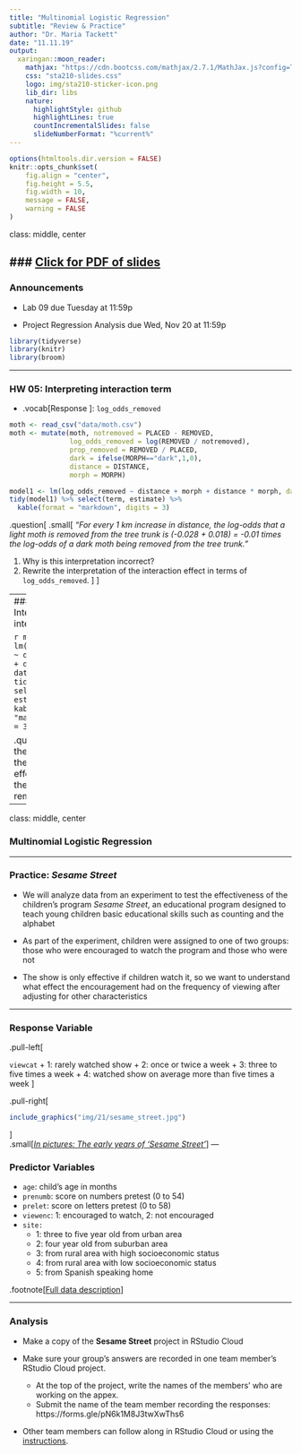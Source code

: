 ```yaml
---
title: "Multinomial Logistic Regression"
subtitle: "Review & Practice"
author: "Dr. Maria Tackett"
date: "11.11.19"
output:
  xaringan::moon_reader:
    mathjax: "https://cdn.bootcss.com/mathjax/2.7.1/MathJax.js?config=TeX-MML-AM_HTMLorMML"
    css: "sta210-slides.css"
    logo: img/sta210-sticker-icon.png
    lib_dir: libs
    nature:
      highlightStyle: github
      highlightLines: true
      countIncrementalSlides: false
      slideNumberFormat: "%current%"
---
```


```r
options(htmltools.dir.version = FALSE)
knitr::opts_chunk$set(
	fig.align = "center",
	fig.height = 5.5,
	fig.width = 10,
	message = FALSE,
	warning = FALSE
)
```

class: middle, center

### [Click for PDF of slides](21-multinomial-logistic-pt3.pdf)
---

### Announcements

- Lab 09 due Tuesday at 11:59p

- Project Regression Analysis due Wed, Nov 20 at 11:59p

```r
library(tidyverse)
library(knitr)
library(broom)
```

---

### HW 05: Interpreting interaction term 

- .vocab[Response ]: `log_odds_removed`

```r
moth <- read_csv("data/moth.csv")
moth <- mutate(moth, notremoved = PLACED - REMOVED, 
               log_odds_removed = log(REMOVED / notremoved),
               prop_removed = REMOVED / PLACED, 
               dark = ifelse(MORPH=="dark",1,0), 
               distance = DISTANCE, 
               morph = MORPH)
```

```r
model1 <- lm(log_odds_removed ~ distance + morph + distance * morph, data = moth)
tidy(model1) %>% select(term, estimate) %>%
  kable(format = "markdown", digits = 3)
```

.question[
.small[
*"For every 1 km increase in distance, the log-odds that a light moth is removed from the tree trunk is (-0.028 + 0.018) = -0.01 times the log-odds of a dark moth being removed from the tree trunk."*

1. Why is this interpretation incorrect?
2. Rewrite the interpretation of the interaction effect in terms of `log_odds_removed`. 
]
]

---
### HW 05: Interpreting interaction term 
 
```r
model1 <- lm(log_odds_removed ~ distance + morph + distance * morph, data = moth)
tidy(model1) %>% select(term, estimate) %>%
  kable(format = "markdown", digits = 3)
```

.question[
1. Write the interpretation of the interaction effect in terms of the **odds** a moth is removed.
]

---

class: middle, center

### Multinomial Logistic Regression

---

### Practice: *Sesame Street*

- We will analyze data from an experiment to test the effectiveness of the children's program *Sesame Street*, an educational program designed to teach young children basic educational skills such as counting and the alphabet

- As part of the experiment, children were assigned to one of two groups: those who were encouraged to watch the program and those who were not

- The show is only effective if children watch it, so we want to understand what effect the encouragement had on the frequency of viewing after adjusting for other characteristics


---

### Response Variable

.pull-left[ 

<font class="vocab">`viewcat`</font>
  + 1: rarely watched show
  + 2: once or twice a week
  + 3: three to five times a week
  + 4: watched show on average more than five times a week
]

.pull-right[
```r
include_graphics("img/21/sesame_street.jpg")
```
]
<br>
.small[[*In pictures: The early years of 'Sesame Street'*]( https://www.cnn.com/2019/11/10/entertainment/gallery/sesamtreet-early-years/index.html)]
---

### Predictor Variables

- <font class="vocab">`age`:</font> child's age in months
- <font class="vocab">`prenumb`: </font>score on numbers pretest (0 to 54)
- <font class="vocab">`prelet`: </font>score on letters pretest (0 to 58)
- <font class="vocab">`viewenc`:</font> 1: encouraged to watch, 2: not encouraged
- <font class="vocab">`site:`</font>
  + 1: three to five year old from urban area
  + 2: four year old from suburban area
  + 3: from rural area with high socioeconomic status
  + 4: from rural area with low socioeconomic status
  + 5: from Spanish speaking home

.footnote[[Full data description](http://www2.stat.duke.edu/~jerry/sta210/sesamelab.html)]

---

### Analysis 

- Make a copy of the **Sesame Street** project in RStudio Cloud

- Make sure your group's answers are recorded in one team member's RStudio Cloud project.
  - At the top of the project, write the names of the members' who are working on the appex. 
  - Submit the name of the team member recording the responses: https://forms.gle/pN6k1M8J3twXwThs6

- Other team members can follow along in RStudio Cloud or using the [instructions](https://www2.stat.duke.edu/courses/Fall19/sta210.001/appex/21-multinomial-logistic.html). 







